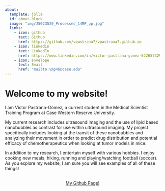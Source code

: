 ```yaml
---
about:
  template: jolla
  id: about-block
  image: "img/J5023520_Processed_14MP_pp.jpg"
  links:
    - icon: github
      text: Github
      href: https://github.com/vpastrana7/vpastrana7.github.io
    - icon: linkedin
      text: LinkedIn
      href: https://www.linkedin.com/in/victor-pastrana-gomez-622657329/
    - icon: envelope
      text: Email
      href: "mailto:vmp46@case.edu"
---
```


::: {#about-block}
:::

# Welcome to my website!

I am Victor Pastrana-Gómez, a current student in the Medical Scientist Training Program at Case Western Reserve University. 

My current research includes ultrasound imaging and the use of lipid based nanobubbles as contrast for use within ultrasound imaging. My project specifically includes looking at the transit of these nanobubbles and analyzing their movement in order to predict drug distribution and potential efficacy of chemotherapeutics when looking at tumor models in mice. 

In addition to my research, I entertain myself with various hobbies. I enjoy cooking new meals, hiking, running and playing/watching football (soccer). As you explore my website, I am sure you will see examples of all of these things!

```{=html}
<div  style="margin: 30px; text-align: center;">
<a class="btn btn-primary" href="https://github.com/vpastrana7/vpastrana7.github.io" role="button" target="_blank" style="padding: 15px 30px;">My Github Page!</a>
</div>
```

